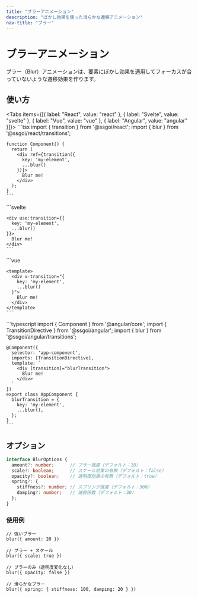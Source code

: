 ```yaml
---
title: "ブラーアニメーション"
description: "ぼかし効果を使った滑らかな遷移アニメーション"
nav-title: "ブラー"
---
```


# ブラーアニメーション

ブラー（Blur）アニメーションは、要素にぼかし効果を適用してフォーカスが合っていないような遷移効果を作ります。

<TransitionDemo type="blur" />

## 使い方

<Tabs items={[{ label: "React", value: "react" }, { label: "Svelte", value: "svelte" }, { label: "Vue", value: "vue" }, { label: "Angular", value: "angular" }]}>
  <TabPanel value="react">
    ```tsx
    import { transition } from '@ssgoi/react';
    import { blur } from '@ssgoi/react/transitions';

    function Component() {
      return (
        <div ref={transition({
          key: 'my-element',
          ...blur()
        })}>
          Blur me!
        </div>
      );
    }
    ```
  </TabPanel>
  <TabPanel value="svelte">
    ```svelte
    <script>
      import { transition } from '@ssgoi/svelte';
      import { blur } from '@ssgoi/svelte/transitions';
    </script>

    <div use:transition={{
      key: 'my-element',
      ...blur()
    }}>
      Blur me!
    </div>
    ```
  </TabPanel>
  <TabPanel value="vue">
    ```vue
    <script setup>
    import { blur } from '@ssgoi/vue/transitions';
    </script>

    <template>
      <div v-transition="{
        key: 'my-element',
        ...blur()
      }">
        Blur me!
      </div>
    </template>
    ```
  </TabPanel>
  <TabPanel value="angular">
    ```typescript
    import { Component } from '@angular/core';
    import { TransitionDirective } from '@ssgoi/angular';
    import { blur } from '@ssgoi/angular/transitions';

    @Component({
      selector: 'app-component',
      imports: [TransitionDirective],
      template: `
        <div [transition]="blurTransition">
          Blur me!
        </div>
      `
    })
    export class AppComponent {
      blurTransition = {
        key: 'my-element',
        ...blur(),
      };
    }
    ```
  </TabPanel>
</Tabs>

## オプション

```typescript
interface BlurOptions {
  amount?: number;      // ブラー強度（デフォルト：10）
  scale?: boolean;      // スケール効果の有無（デフォルト：false）
  opacity?: boolean;    // 透明度効果の有無（デフォルト：true）
  spring?: {
    stiffness?: number; // スプリング強度（デフォルト：300）
    damping?: number;   // 減衰係数（デフォルト：30）
  };
}
```

### 使用例

```tsx
// 強いブラー
blur({ amount: 20 })

// ブラー + スケール
blur({ scale: true })

// ブラーのみ（透明度変化なし）
blur({ opacity: false })

// 滑らかなブラー
blur({ spring: { stiffness: 100, damping: 20 } })
```